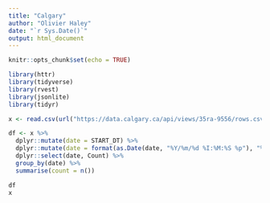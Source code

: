 ```yaml
---
title: "Calgary"
author: "Olivier Haley"
date: "`r Sys.Date()`"
output: html_document
---
```


```r
knitr::opts_chunk$set(echo = TRUE)
```


```r
library(httr)
library(tidyverse)
library(rvest)
library(jsonlite)
library(tidyr)
```

```r
x <- read.csv(url("https://data.calgary.ca/api/views/35ra-9556/rows.csv?accessType=DOWNLOAD")) 
```

```r
df <- x %>% 
  dplyr::mutate(date = START_DT) %>% 
  dplyr::mutate(date = format(as.Date(date, "%Y/%m/%d %I:%M:%S %p"), "%Y")) %>% 
  dplyr::select(date, Count) %>% 
  group_by(date) %>% 
  summarise(count = n())

df
x
```